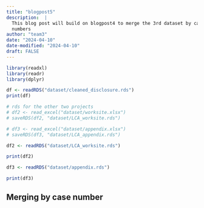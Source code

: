 ```yaml
---
title: "blogpost5"
description:  |
  This blog post will build on blogpost4 to merge the 3rd dataset by case
  numbers
author: "team3"
date: "2024-04-10"
date-modified: "2024-04-10"
draft: FALSE
---
```


```r
library(readxl)
library(readr)
library(dplyr)
```

```r
df <- readRDS("dataset/cleaned_disclosure.rds")
print(df)
```

```r

# rds for the other two projects
# df2 <- read_excel("dataset/worksite.xlsx")
# saveRDS(df2, "dataset/LCA_worksite.rds")

# df3 <- read_excel("dataset/appendix.xlsx")
# saveRDS(df3, "dataset/LCA_appendix.rds")
```

```r
df2 <- readRDS("dataset/LCA_worksite.rds")

print(df2)
```

```r
df3 <- readRDS("dataset/appendix.rds")

print(df3)
```

## Merging by case number

